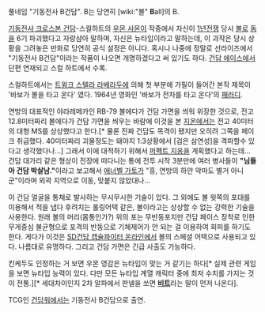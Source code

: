 풀네임 "기동전사 B건담". B는 당연히 [wiki:"볼" '''B'''all]의 B.

[[기동전사 크로스본 건담]]-스컬하트의 [[우몬 사몬]]이 작중에서 자신이 [[1년전쟁]] 당시 [[볼]]로 [[돔]]을 6기 파괴했다고 자랑삼아 말하며, 자신은 뉴타입이라고 말하는데, 이 괴작은 당시 상황을 그려놓은 만화로 당연히 공식 설정은 아니다. 혹시나 나중에 정말로 선라이즈에서 "기동전사 B건담"이라는 작품이 나오면 개명하겠다고 써 있기도 하다. [[건담 에이스]]에서 단편 연재되고 스컬 하트에서 수록.

스컬하트에서는 [[트윙크 스텔라 라베라두]]에 의해 첫 부분에 가필이 들어간 본작 제목이 '바보가 볼을 타고 온다' 였다. 1964년 영화인 '바보가 전차를 타고 온다'의 [[패러디]].

연방의 대표적인 야라레메카인 RB-79 볼에다가 건담 가면을 씌워 위장한 것으로, 전고 12.8미터짜리 볼에다가 건담 가면을 씌우는 바람에 이것을 본 [[지온]]에서는 전고 40미터의 대형 MS를 상상했다고 한다.[* 물론 진짜 건담도 목격이 됐지만 오히려 그쪽을 페이크 취급했다. 40미터짜리 괴물정도는 돼야지 1:3상황에서 [검은 삼연성]을 격파할수 있다고 생각했다나...] 그래서 이에 대적하기 위해서 [[퍼펙트 지옹]]을 계획했다고 하는데... 건담 대가리 같은 형상이 전장에 떠다니는 통에 전투 시작 3분만에 여러 병사들이 '''"님들아 건담 박살남."'''이라고 보고해서 [[애너벨 가토]]가 "흥, 연방의 하얀 악마도 별거 아니군"이라며 외곽 지역으로 이동, 맞붙지 않았대나...

이 건담 얼굴을 통채로 발사하는 무시무시한 기술이 있다. 그 외에도 볼 윗쪽의 포대를 이용해서 적을 냅다 후려치는 롤링어택 같은, 볼이라고는 상상할 수 없는 강력한 기술을 사용한다. 원래 볼의 머리(몸통인가?) 위의 포는 무반동포지만 건담 페이스 장착로 인한 무게중심 불균형으로 포격의 반동으로 기체제어가 안 되는 걸 이용하여 회피를 하기도 한다. 게다가 이것은 [[SD건담 캡슐파이터 온라인]]에서 볼의 스페셜 어택으로 사용되고 있다. 나름대로 유명하다. 그리고 건담 가면은 긴급 사출도 가능하다.

킨케두도 인정하는 거 보면 우몬 영감은 뉴타입이 맞는 거 같기는 하다[* 실제 관련 게임을 보면 뉴타입 능력이 있다. 다만 모든 뉴타입 계열 캐릭터 중에 최저 수치를 가지는 것이 전통.][* 세대차이인지 2차 알파에서 판넬을 쏘면 '''[[비트]]'''라는 말이 먼저 나온다].

TCG인 [[건담워]]에서는 기동전사 B건담으로 출연.
